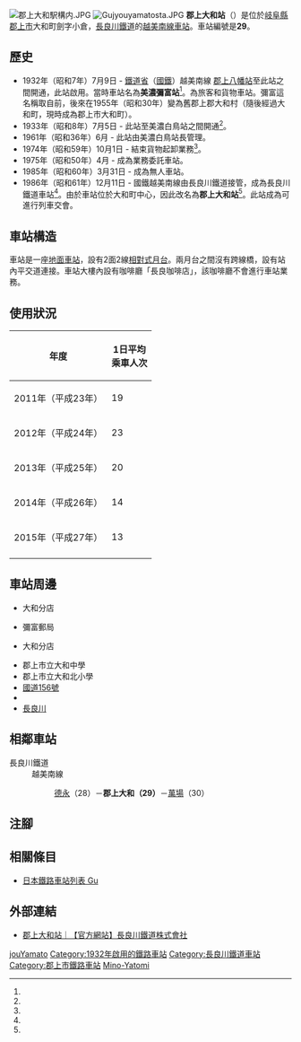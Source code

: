 {{NoteTA
|T=zh-hans:郡上大和站;zh-hk:郡上大和站;zh-tw:郡上大和車站;
|1=zh-hans:郡上大和站;zh-hk:郡上大和站;zh-tw:郡上大和車站;
}}
{{Infobox station
|公司色 = blue
|站名 = 郡上大和*
|圖片 = 郡上大和駅舎.JPG
|圖片說明 = 車站大樓（2009年10月）
|日文原名 = 郡上大和
|平假名 = ぐじょうやまと
|羅馬拼音 = Gujō-yamato
|副站名 = 
|電報略號 = マト<br/>ヤミ（轉換前）
|所在地 = {{JPN}}[[岐阜縣|岐阜縣]][[郡上市|郡上市]]大和町劍字小倉
|座標 = {{coord|35|48|54.82|N|136|53|41.64|E|type:railwaystation_region:JP-24|display=inline,title}}
|車站構造 = [[地面車站|地面車站]]
|月台配置 = 2面2線
|啟用年月日 = 1932年（昭和7年）7月9日<ref name="sone26">{{Cite book|author={{Translink|ja|曽根悟|曾根悟}}（監修）|title=週刊 歴史でめぐる鉄道全路線 公営鉄道・私鉄|editor=朝日新聞出版分冊百科編集部（編集）|publisher={{Translink|ja|朝日新聞出版}}|series=週刊朝日百科|volume=26号 長良川鉄道・明知鉄道・樽見鉄道・三岐鉄道・伊勢鉄道|date=2011-09-18|page=10-11|language=ja}}</ref>
|廢站年月日 = 
|乘客人數 = 13
|上下車人次 = 
|統計年度 = 2015
|轉車 = 
|全寬備註 = [[無人車站|無人車站]]<br>* 在1986年前，此站曾經名為美濃彌富站。
|adjacent = {{Adjacent stations|system=長良川鐵道|line=越美南線|left=德永|right=萬場|note-left=28<br>1.4km|note-mid=29<br>距離[[美濃太田站|美濃太田]]57.3km|note-right=30<br>2.4km}}
}}
[[File:郡上大和駅構内.JPG|thumb]]
[[File:Gujyouyamatosta.JPG|thumb]]
'''郡上大和站'''（{{jpn|j=郡上大和駅|hg=ぐじょうやまとえき|rm=Gujō-yamato eki|f=y}}）是位於[[岐阜縣|岐阜縣]][[郡上市|郡上市]]大和町劍字小倉，[[長良川鐵道|長良川鐵道]]的[[越美南線|越美南線]][[鐵路車站|車站]]。車站編號是'''29'''。

==歷史==
* 1932年（昭和7年）7月9日 - [[鐵道省_(日本)|鐵道省]]（[[日本國有鐵道|國鐵]]）越美南線 [[郡上八幡站|郡上八幡站]]至此站之間開通，此站啟用。當時車站名為'''美濃彌富站'''<ref name="sone26"/>。為旅客和貨物車站。彌富這名稱取自前{{Translink|ja|弥富村 (岐阜県)|彌富村 (岐阜縣)|彌富村}}，後來在1955年（昭和30年）變為舊郡上郡大和村（隨後經過大和町，現時成為郡上市大和町）。
* 1933年（昭和8年）7月5日 - 此站至美濃白鳥站之間開通<ref name="sone26"/>。
* 1961年（昭和36年）6月 - 此站由美濃白鳥站長管理。
* 1974年（昭和59年）10月1日 - 結束貨物起卸業務<ref name="sone26"/>。
* 1975年（昭和50年）4月 - 成為業務委託車站。
* 1985年（昭和60年）3月31日 - 成為無人車站。
* 1986年（昭和61年）12月11日 - 國鐵越美南線由長良川鐵道接管，成為長良川鐵道車站<ref name="sone26"/>。由於車站位於大和町中心，因此改名為'''郡上大和站'''<ref name="sone26"/>。此站成為可進行列車交會。

==車站構造==
車站是一座[[地面車站|地面車站]]，設有2面2線[[相對式月台|相對式月台]]。兩月台之間沒有跨線橋，設有站內平交道連接。車站大樓內設有咖啡廳「長良咖啡店」，該咖啡廳不會進行車站業務。

== 使用狀況 ==
{| class="wikitable"  style="text-align:right;"
|-
!rowspan="1"|年度
!colspan="2"|1日平均<br>乘車人次
|-
|2011年（平成23年） ||19
|-
|2012年（平成24年） ||23
|-
|2013年（平成25年） ||20
|-
|2014年（平成26年） ||14
|-
|2015年（平成27年） ||13
|-
|}

==車站周邊==
*{{Translink|ja|めぐみの農業協同組合|Megu美濃農業協同組合|Megu美濃農協}}大和分店
*彌富郵局
*{{Translink|ja|八幡信用金庫}}大和分店
*郡上市立大和中學
*郡上市立大和北小學
*[[國道156號|國道156號]]
*{{Translink|ja|道の駅古今伝授の里やまと|道之驛古今傳授之里大和}}
*[[長良川|長良川]]

== 相鄰車站 ==
; 長良川鐵道
: 越美南線
:: [[德永站|德永]]（28）－'''郡上大和（29）'''－[[萬場站|萬場]]（30）
== 注腳 ==
{{Reflist}}
== 相關條目 ==
* [[日本鐵路車站列表_Gu|日本鐵路車站列表 Gu]]
== 外部連結 ==
* [http://www.nagatetsu.co.jp/route/gujo_yamato/ 郡上大和站｜【官方網站】長良川鐵道株式會社] {{Wayback|url=http://www.nagatetsu.co.jp/route/gujo_yamato/ |date=20200719230638 }}{{ja icon}}
{{越美南線}}
{{DEFAULTSORT:Gujo-Yamato}}
[[Category:日本鐵路車站_Gu|jouYamato]]
[[Category:1932年啟用的鐵路車站|Category:1932年啟用的鐵路車站]]
[[Category:長良川鐵道車站|Category:長良川鐵道車站]]
[[Category:郡上市鐵路車站|Category:郡上市鐵路車站]]
[[Category:日本國有鐵道廢站|Mino-Yatomi]]